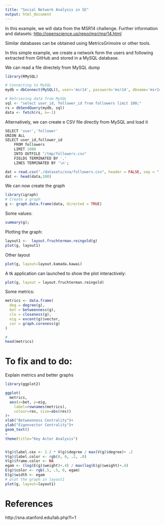 ```yaml
---
title: "Social Network Analysis in SE"
output: html_document
---
```


In this example, we will data from the MSR14 challenge. Further information and datasets:
[http://openscience.us/repo/msr/msr14.html](http://openscience.us/repo/msr/msr14.html)

Similar databases can be obtained using MetricsGrimoire or other tools.

In this simple example, we create a network form the users and following extracted from GitHub and stored in a MySQL database.

We can read a file directely from MySQL dump 

```r
library(RMySQL)

# Connecting to MySQL
mydb = dbConnect(MySQL(), user='msr14', password='msr14', dbname='msr14', host='localhost')

# Retrieving data from MySQL
sql <- "select user_id, follower_id from followers limit 100;"
rs = dbSendQuery(mydb, sql)
data <- fetch(rs, n=-1)
```

Alternatively, we can create e CSV file directly from MySQL and load it

```r
SELECT 'user','follower'
UNION ALL
SELECT user_id,follower_id 
	FROM followers 
	LIMIT 1000 
	INTO OUTFILE "/tmp/followers.csv"
	FIELDS TERMINATED BY ','
	LINES TERMINATED BY '\n';
```

```r
dat = read.csv("./datasets/sna/followers.csv", header = FALSE, sep = ",")
dat <- head(data,100)
```

We can now create the graph

```r
library(igraph)
# Create a graph
g <- graph.data.frame(data, directed = TRUE)
```


Some values:
```r
summary(g); 
```


Plotting the graph:


```r
layout1 <-  layout.fruchterman.reingold(g)
plot(g, layout1)
```


Other layout
```r
plot(g, layout=layout.kamada.kawai)
```

A tk application can launched to show the plot interactively:
```r
plot(g, layout = layout.fruchterman.reingold)
```


Some metrics:
```r
metrics <- data.frame(
  deg = degree(g),
  bet = betweenness(g),
  clo = closeness(g),
  eig = evcent(g)$vector,
  cor = graph.coreness(g)
)

#
head(metrics)
```



# To fix and to do:

Explain metrics and better graphs

```r
library(ggplot2)

ggplot(
  metrics,
  aes(x=bet, y=eig,
    label=rownames(metrics),
    colour=res, size=abs(res))
)+
xlab("Betweenness Centrality")+
ylab("Eigenvector Centrality")+
geom_text()
+
theme(title="Key Actor Analysis")


V(g)$label.cex <- 2.2 * V(g)$degree / max(V(g)$degree)+ .2
V(g)$label.color <- rgb(0, 0, .2, .8)
V(g)$frame.color <- NA
egam <- (log(E(g)$weight)+.4) / max(log(E(g)$weight)+.4)
E(g)$color <- rgb(.5, .5, 0, egam)
E(g)$width <- egam
# plot the graph in layout1
plot(g, layout=layout1)
```

# References

http://sna.stanford.edu/lab.php?l=1


